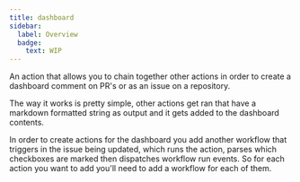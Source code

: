 ```yaml
---
title: dashboard
sidebar:
  label: Overview
  badge:
    text: WIP
---
```


An action that allows you to chain together other actions in order to create a dashboard comment on PR's or as an issue on a repository.

The way it works is pretty simple, other actions get ran that have a markdown formatted string as output and it gets added to the dashboard contents.

In order to create actions for the dashboard you add another workflow that triggers in the issue being updated, which runs the action, parses which checkboxes are marked then dispatches workflow run events. So for each action you want to add you'll need to add a workflow for each of them.
